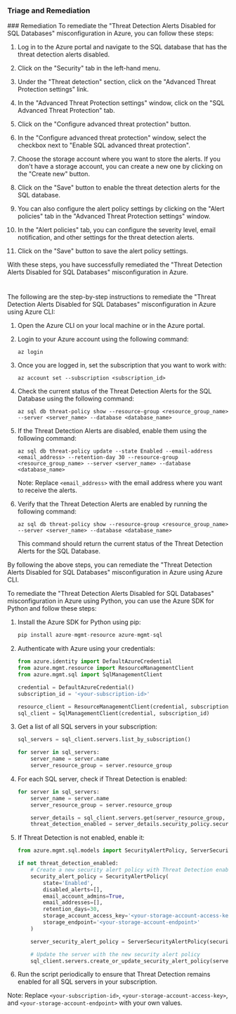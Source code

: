
### Triage and Remediation
<Tabs>
<Tab title='Remediation'>
### Remediation

<AccordionGroup>
<Accordion title='Using Console' defaultOpen='true'>
To remediate the "Threat Detection Alerts Disabled for SQL Databases" misconfiguration in Azure, you can follow these steps:

1. Log in to the Azure portal and navigate to the SQL database that has the threat detection alerts disabled.

2. Click on the "Security" tab in the left-hand menu.

3. Under the "Threat detection" section, click on the "Advanced Threat Protection settings" link.

4. In the "Advanced Threat Protection settings" window, click on the "SQL Advanced Threat Protection" tab.

5. Click on the "Configure advanced threat protection" button.

6. In the "Configure advanced threat protection" window, select the checkbox next to "Enable SQL advanced threat protection".

7. Choose the storage account where you want to store the alerts. If you don't have a storage account, you can create a new one by clicking on the "Create new" button.

8. Click on the "Save" button to enable the threat detection alerts for the SQL database.

9. You can also configure the alert policy settings by clicking on the "Alert policies" tab in the "Advanced Threat Protection settings" window.

10. In the "Alert policies" tab, you can configure the severity level, email notification, and other settings for the threat detection alerts.

11. Click on the "Save" button to save the alert policy settings.

With these steps, you have successfully remediated the "Threat Detection Alerts Disabled for SQL Databases" misconfiguration in Azure.

#
</Accordion>

<Accordion title='Using CLI'>
The following are the step-by-step instructions to remediate the "Threat Detection Alerts Disabled for SQL Databases" misconfiguration in Azure using Azure CLI:

1. Open the Azure CLI on your local machine or in the Azure portal.

2. Login to your Azure account using the following command:
   ```
   az login
   ```

3. Once you are logged in, set the subscription that you want to work with:
   ```
   az account set --subscription <subscription_id>
   ```

4. Check the current status of the Threat Detection Alerts for the SQL Database using the following command:
   ```
   az sql db threat-policy show --resource-group <resource_group_name> --server <server_name> --database <database_name>
   ```

5. If the Threat Detection Alerts are disabled, enable them using the following command:
   ```
   az sql db threat-policy update --state Enabled --email-address <email_address> --retention-day 30 --resource-group <resource_group_name> --server <server_name> --database <database_name>
   ```

   Note: Replace `<email_address>` with the email address where you want to receive the alerts.

6. Verify that the Threat Detection Alerts are enabled by running the following command:
   ```
   az sql db threat-policy show --resource-group <resource_group_name> --server <server_name> --database <database_name>
   ```

   This command should return the current status of the Threat Detection Alerts for the SQL Database.

By following the above steps, you can remediate the "Threat Detection Alerts Disabled for SQL Databases" misconfiguration in Azure using Azure CLI.
</Accordion>

<Accordion title='Using Python'>
To remediate the "Threat Detection Alerts Disabled for SQL Databases" misconfiguration in Azure using Python, you can use the Azure SDK for Python and follow these steps:

1. Install the Azure SDK for Python using pip:

   ```python
   pip install azure-mgmt-resource azure-mgmt-sql
   ```

2. Authenticate with Azure using your credentials:

   ```python
   from azure.identity import DefaultAzureCredential
   from azure.mgmt.resource import ResourceManagementClient
   from azure.mgmt.sql import SqlManagementClient

   credential = DefaultAzureCredential()
   subscription_id = '<your-subscription-id>'

   resource_client = ResourceManagementClient(credential, subscription_id)
   sql_client = SqlManagementClient(credential, subscription_id)
   ```

3. Get a list of all SQL servers in your subscription:

   ```python
   sql_servers = sql_client.servers.list_by_subscription()

   for server in sql_servers:
       server_name = server.name
       server_resource_group = server.resource_group
   ```

4. For each SQL server, check if Threat Detection is enabled:

   ```python
   for server in sql_servers:
       server_name = server.name
       server_resource_group = server.resource_group

       server_details = sql_client.servers.get(server_resource_group, server_name)
       threat_detection_enabled = server_details.security_policy.security_alert_policy.state == 'Enabled'
   ```

5. If Threat Detection is not enabled, enable it:

   ```python
   from azure.mgmt.sql.models import SecurityAlertPolicy, ServerSecurityAlertPolicy

   if not threat_detection_enabled:
       # Create a new security alert policy with Threat Detection enabled
       security_alert_policy = SecurityAlertPolicy(
           state='Enabled',
           disabled_alerts=[],
           email_account_admins=True,
           email_addresses=[],
           retention_days=30,
           storage_account_access_key='<your-storage-account-access-key>',
           storage_endpoint='<your-storage-account-endpoint>'
       )

       server_security_alert_policy = ServerSecurityAlertPolicy(security_alert_policy=security_alert_policy)

       # Update the server with the new security alert policy
       sql_client.servers.create_or_update_security_alert_policy(server_resource_group, server_name, server_security_alert_policy)
   ```

6. Run the script periodically to ensure that Threat Detection remains enabled for all SQL servers in your subscription.

Note: Replace `<your-subscription-id>`, `<your-storage-account-access-key>`, and `<your-storage-account-endpoint>` with your own values.
</Accordion>

</AccordionGroup>
</Tab>
</Tabs>
